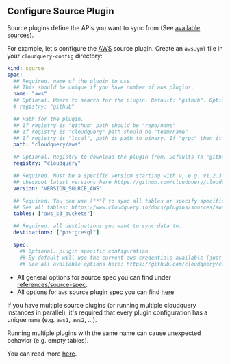 
## Configure Source Plugin

Source plugins define the APIs you want to sync from (See [available sources](https://hub.cloudquery.io/plugins/source)).

For example, let's configure the [AWS](https://github.com/cloudquery/cloudquery/tree/main/plugins/source/aws) source plugin.
Create an `aws.yml` file in your `cloudquery-config` directory:

```yaml copy
kind: source
spec:
  ## Required. name of the plugin to use.
  ## This should be unique if you have number of aws plugins.
  name: "aws"
  ## Optional. Where to search for the plugin. Default: "github". Options: "github", "cloudquery", "local", "grpc"
  # registry: "github"

  ## Path for the plugin.
  ## If registry is "github" path should be "repo/name"
  ## If registry is "cloudquery" path should be "team/name"
  ## If registry is "local", path is path to binary. If "grpc" then it should be address of the plugin (usually useful in debug).
  path: "cloudquery/aws"

  ## Optional. Registry to download the plugin from. Defaults to "github"
  registry: "cloudquery"

  ## Required. Must be a specific version starting with v, e.g. v1.2.3
  ## checkout latest versions here https://github.com/cloudquery/cloudquery/releases?q=plugins-source-aws&expanded=true
  version: "VERSION_SOURCE_AWS"

  ## Required. You can use ["*"] to sync all tables or specify specific tables. Please note that syncing all tables can be slow
  ## See all tables: https://www.cloudquery.io/docs/plugins/sources/aws/tables
  tables: ["aws_s3_buckets"]

  ## Required. all destinations you want to sync data to.
  destinations: ["postgresql"]

  spec:
    ## Optional. plugin specific configuration
    ## By default will use the current aws credentials available (just like AWS CLI)
    ## See all available options here: https://github.com/cloudquery/cloudquery/blob/main/plugins/source/aws/docs/configuration.md
```

- All general options for source spec you can find under [references/source-spec](/docs/reference/source-spec).
- All options for `aws` source plugin spec you can find [here](https://github.com/cloudquery/cloudquery/blob/main/plugins/source/aws/docs/configuration.md)

<Callout>

If you have multiple source plugins (or running multiple cloudquery instances in parallel), it's required
that every plugin configuration has a unique `name` (e.g. `aws1`, `aws2`, …).

Running multiple plugins with the same name can cause unexpected behavior (e.g. empty tables). 

You can read more [here](/docs/advanced-topics/running-cloudquery-in-parallel).

</Callout>